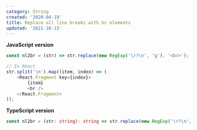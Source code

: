 ```yaml
---
category: String
created: '2020-04-19'
title: Replace all line breaks with br elements
updated: '2021-10-13'
---
```


**JavaScript version**

```js nl2br.js
const nl2br = (str) => str.replace(new RegExp('\r?\n', 'g'), '<br>');

// In React
str.split('\n').map((item, index) => (
    <React.Fragment key={index}>
        {item}
        <br />
    </React.Fragment>
));
```

**TypeScript version**

```ts nl2br.ts
const nl2br = (str: string): string => str.replace(new RegExp('\r?\n', 'g'), '<br>');
```
